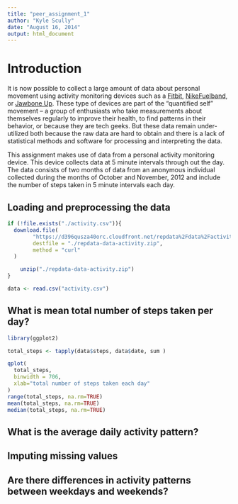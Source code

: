 ```yaml
---
title: "peer_assignment_1"
author: "Kyle Scully"
date: "August 16, 2014"
output: html_document
---
```


# Introduction

It is now possible to collect a large amount of data about personal
movement using activity monitoring devices such as a
[Fitbit](http://www.fitbit.com), [NikeFuelband](http://www.nike.com/us/en_us/c/nikeplus-fuelband),
or [Jawbone Up](https://jawbone.com/up). These type of devices are part of
the "quantified self" movement -- a group of enthusiasts who take
measurements about themselves regularly to improve their health, to
find patterns in their behavior, or because they are tech geeks. But
these data remain under-utilized both because the raw data are hard to
obtain and there is a lack of statistical methods and software for
processing and interpreting the data.

This assignment makes use of data from a personal activity monitoring
device. This device collects data at 5 minute intervals through out the
day. The data consists of two months of data from an anonymous
individual collected during the months of October and November, 2012
and include the number of steps taken in 5 minute intervals each day.

## Loading and preprocessing the data

```r
if (!file.exists("./activity.csv")){
  download.file(
		"https://d396qusza40orc.cloudfront.net/repdata%2Fdata%2Factivity.zip",
		destfile = "./repdata-data-activity.zip",
		method = "curl"
  )

	unzip("./repdata-data-activity.zip")
}

data <- read.csv("activity.csv")
```

## What is mean total number of steps taken per day?

```r
library(ggplot2)

total_steps <- tapply(data$steps, data$date, sum )

qplot(
  total_steps,
  binwidth = 706,
  xlab="total number of steps taken each day"
)
range(total_steps, na.rm=TRUE)
mean(total_steps, na.rm=TRUE)
median(total_steps, na.rm=TRUE)
```


## What is the average daily activity pattern?

## Imputing missing values

## Are there differences in activity patterns between weekdays and weekends?
